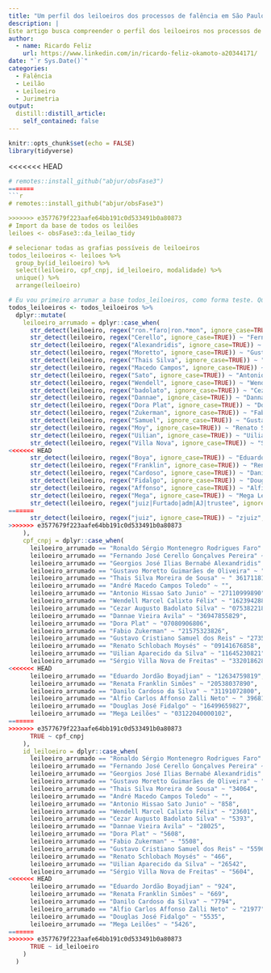 ```yaml
---
title: "Um perfil dos leiloeiros dos processos de falência em São Paulo"
description: |
Este artigo busca compreender o perfil dos leiloeiros nos processos de falência em São Paulo
author:
  - name: Ricardo Feliz
    url: https://www.linkedin.com/in/ricardo-feliz-okamoto-a20344171/
date: "`r Sys.Date()`"
categories:
  - Falência
  - Leilão
  - Leiloeiro
  - Jurimetria
output:
  distill::distill_article:
    self_contained: false
---
```


```r
knitr::opts_chunk$set(echo = FALSE)
library(tidyverse)

```

<<<<<<< HEAD
```r
# remotes::install_github("abjur/obsFase3")
=======
```r
# remotes::install_github("abjur/obsFase3")

>>>>>>> e3577679f223aafe64bb191c0d533491b0a80873
# Import da base de todos os leilões
leiloes <- obsFase3::da_leilao_tidy

# selecionar todas as grafias possíveis de leiloeiros
todos_leiloeiros <- leiloes %>% 
  group_by(id_leiloeiro) %>% 
  select(leiloeiro, cpf_cnpj, id_leiloeiro, modalidade) %>% 
  unique() %>% 
  arrange(leiloeiro)
```

```r
# Eu vou primeiro arrumar a base todos_leiloeiros, como forma teste. Quando eu conseguir arrumar essa base, eu vou pegar o código e repetir ele pra "leilões"
todos_leiloeiros <- todos_leiloeiros %>% 
  dplyr::mutate(
    leiloeiro_arrumado = dplyr::case_when(
      str_detect(leiloeiro, regex("ron.*faro|ron.*mon", ignore_case=TRUE)) ~ "Ronaldo Sérgio Montenegro Rodrigues Faro",
      str_detect(leiloeiro, regex("Cerello", ignore_case=TRUE)) ~ "Fernando José Cerello Gonçalves Pereira",
      str_detect(leiloeiro, regex("Alexandridis", ignore_case=TRUE)) ~ "Georgios José Ilias Bernabé Alexandridis",
      str_detect(leiloeiro, regex("Moretto", ignore_case=TRUE)) ~ "Gustavo Moretto Guimarães de Oliveira",
      str_detect(leiloeiro, regex("Thais Silva", ignore_case=TRUE)) ~ "Thais Silva Moreira de Sousa",
      str_detect(leiloeiro, regex("Macedo Campos", ignore_case=TRUE)) ~ "André Macedo Campos Toledo",
      str_detect(leiloeiro, regex("Sato", ignore_case=TRUE)) ~ "Antonio Hissao Sato Junio",
      str_detect(leiloeiro, regex("Wendell", ignore_case=TRUE)) ~ "Wendell Marcel Calixto Félix",
      str_detect(leiloeiro, regex("badolato", ignore_case=TRUE)) ~ "Cezar Augusto Badolato Silva",
      str_detect(leiloeiro, regex("Dannae", ignore_case=TRUE)) ~ "Dannae Vieira Avila",
      str_detect(leiloeiro, regex("Dora Plat", ignore_case=TRUE)) ~ "Dora Plat",
      str_detect(leiloeiro, regex("Zukerman", ignore_case=TRUE)) ~ "Fabio Zukerman",
      str_detect(leiloeiro, regex("Samuel", ignore_case=TRUE)) ~ "Gustavo Cristiano Samuel dos Reis",
      str_detect(leiloeiro, regex("Moy", ignore_case=TRUE)) ~ "Renato Schlobach Moysés",
      str_detect(leiloeiro, regex("Uilian", ignore_case=TRUE)) ~ "Uilian Aparecido da Silva",
      str_detect(leiloeiro, regex("Villa Nova", ignore_case=TRUE)) ~ "Sérgio Villa Nova de Freitas",
<<<<<<< HEAD
      str_detect(leiloeiro, regex("Boya", ignore_case=TRUE)) ~ "Eduardo Jordão Boyadjian",
      str_detect(leiloeiro, regex("Franklin", ignore_case=TRUE)) ~ "Renata Franklin Simões",
      str_detect(leiloeiro, regex("Cardoso", ignore_case=TRUE)) ~ "Danilo Cardoso da Silva",
      str_detect(leiloeiro, regex("Fidalgo", ignore_case=TRUE)) ~ "Douglas José Fidalgo",
      str_detect(leiloeiro, regex("Affonso", ignore_case=TRUE)) ~ "Alfio Carlos Affonso Zalli Neto",
      str_detect(leiloeiro, regex("Mega", ignore_case=TRUE)) ~ "Mega Leilões",
      str_detect(leiloeiro, regex("juiz|Furtado|adm|AJ|trustee", ignore_case=TRUE)) ~ "não leiloeiro",
=======
      str_detect(leiloeiro, regex("juiz", ignore_case=TRUE)) ~ "zjuiz",
>>>>>>> e3577679f223aafe64bb191c0d533491b0a80873
    ),
    cpf_cnpj = dplyr::case_when(
      leiloeiro_arrumado == "Ronaldo Sérgio Montenegro Rodrigues Faro" ~ "08046824887",
      leiloeiro_arrumado == "Fernando José Cerello Gonçalves Pereira" ~ "21989241883",
      leiloeiro_arrumado == "Georgios José Ilias Bernabé Alexandridis" ~ "25419334879",
      leiloeiro_arrumado == "Gustavo Moretto Guimarães de Oliveira" ~ " 28034586838",
      leiloeiro_arrumado == "Thais Silva Moreira de Sousa" ~ " 36171181862",
      leiloeiro_arrumado == "André Macedo Campos Toledo" ~ "",
      leiloeiro_arrumado == "Antonio Hissao Sato Junio" ~ "27110999890",
      leiloeiro_arrumado == "Wendell Marcel Calixto Félix" ~ "16239428884",
      leiloeiro_arrumado == "Cezar Augusto Badolato Silva" ~ "07538221808",
      leiloeiro_arrumado == "Dannae Vieira Avila" ~ "36947855829",
      leiloeiro_arrumado == "Dora Plat" ~ "07080906806",
      leiloeiro_arrumado == "Fabio Zukerman" ~ "21575323826",
      leiloeiro_arrumado == "Gustavo Cristiano Samuel dos Reis" ~ "27358397886",
      leiloeiro_arrumado == "Renato Schlobach Moysés" ~ "09141676858",
      leiloeiro_arrumado == "Uilian Aparecido da Silva" ~ "11645230821",
      leiloeiro_arrumado == "Sérgio Villa Nova de Freitas" ~ "33201862800",
<<<<<<< HEAD
      leiloeiro_arrumado == "Eduardo Jordão Boyadjian" ~ "12634759819",
      leiloeiro_arrumado == "Renata Franklin Simões" ~ "20538037890",
      leiloeiro_arrumado == "Danilo Cardoso da Silva" ~ "31191072800",
      leiloeiro_arrumado == "Alfio Carlos Affonso Zalli Neto" ~ " 39681014804",
      leiloeiro_arrumado == "Douglas José Fidalgo" ~ "16499659827",
      leiloeiro_arrumado == "Mega Leilões" ~ "03122040000102",
=======
>>>>>>> e3577679f223aafe64bb191c0d533491b0a80873
      TRUE ~ cpf_cnpj
    ),
    id_leiloeiro = dplyr::case_when(
      leiloeiro_arrumado == "Ronaldo Sérgio Montenegro Rodrigues Faro" ~ "6331",
      leiloeiro_arrumado == "Fernando José Cerello Gonçalves Pereira" ~ "5406",
      leiloeiro_arrumado == "Georgios José Ilias Bernabé Alexandridis" ~ "7633",
      leiloeiro_arrumado == "Gustavo Moretto Guimarães de Oliveira" ~ "7979",
      leiloeiro_arrumado == "Thais Silva Moreira de Sousa" ~ "34064",
      leiloeiro_arrumado == "André Macedo Campos Toledo" ~ "",
      leiloeiro_arrumado == "Antonio Hissao Sato Junio" ~ "858",
      leiloeiro_arrumado == "Wendell Marcel Calixto Félix" ~ "23601",
      leiloeiro_arrumado == "Cezar Augusto Badolato Silva" ~ "5393",
      leiloeiro_arrumado == "Dannae Vieira Avila" ~ "28025",
      leiloeiro_arrumado == "Dora Plat" ~ "5608",
      leiloeiro_arrumado == "Fabio Zukerman" ~ "5508",
      leiloeiro_arrumado == "Gustavo Cristiano Samuel dos Reis" ~ "5596",
      leiloeiro_arrumado == "Renato Schlobach Moysés" ~ "466",
      leiloeiro_arrumado == "Uilian Aparecido da Silva" ~ "26542",
      leiloeiro_arrumado == "Sérgio Villa Nova de Freitas" ~ "5604",
<<<<<<< HEAD
      leiloeiro_arrumado == "Eduardo Jordão Boyadjian" ~ "924",
      leiloeiro_arrumado == "Renata Franklin Simões" ~ "669",
      leiloeiro_arrumado == "Danilo Cardoso da Silva" ~ "7794",
      leiloeiro_arrumado == "Alfio Carlos Affonso Zalli Neto" ~ "21977",
      leiloeiro_arrumado == "Douglas José Fidalgo" ~ "5535",
      leiloeiro_arrumado == "Mega Leilões" ~ "5426",
=======
>>>>>>> e3577679f223aafe64bb191c0d533491b0a80873
      TRUE ~ id_leiloeiro
    )
  ) 
```



